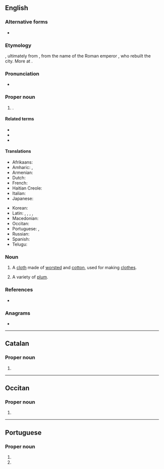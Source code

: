 {{also|Orléans}}
==English==
{{wikipedia}}

===Alternative forms===
* {{l|en|Orléans}}

===Etymology===
{{der|en|fr|Orléans}}, ultimately from {{der|en|la|Aurelianum}}, from the name of the Roman emperor {{w|Aurelian}}, who rebuilt the city. More at {{m|en|Aurelius}}.

===Pronunciation===
* {{IPA|en|/ˈɔɹ.li.ənz/}}

===Proper noun===
{{en-proper noun}}

# {{place|en|capital city|r/Centre-Val de Loire|c/France}}.

====Related terms====
* {{l|en|New Orleans}}
* {{l|en|Orleans County}}
* {{l|en|Orleans Parish}}

====Translations====
{{trans-top|capital of Centre-Val de Loire, France}}
* Afrikaans: {{t|af|Orléans}}
* Amharic: {{t|am|ኦርሌአን}}, {{t|am|ኦርሌኣን}}
* Armenian: {{t|hy|Օռլեան}}
* Dutch: {{t|nl|Orléans}}
* French: {{t+|fr|Orléans}}
* Haitian Creole: {{t|ht|Òleyan}}
* Italian: {{t|it|Orléans}}
* Japanese: {{t|ja|オルレアン|tr=Orurean}}
{{trans-mid}}
* Korean: {{t|ko|^오를레앙}}
* Latin: {{t|la|Genabum}}, {{t|la|Cenabum}}, {{t|la|Aurilianum}}, {{t|la|Autriculum}}, {{t|la|Orelianum}}
* Macedonian: {{t|mk|Орлеа́н|m}}
* Occitan: {{t|oc|Orleans}}
* Portuguese: {{t|pt|Orleães|f}}, {{t+|pt|Orleans|f}}
* Russian: {{t|ru|Орлеа́н|m}}
* Spanish: {{t|es|Orleans}}
* Telugu: {{t|te|ఆర్లియన్సు}}
{{trans-bottom}}

===Noun===
{{en-noun|~|Orleans|+}}

# {{lb|en|uncountable|textiles}} A [[cloth]] made of [[worsted]] and [[cotton]], used for making [[clothes]].
# {{lb|en|countable}} A variety of [[plum]].

===References===
* {{R:Webster 1913}}

===Anagrams===
* {{anagrams|en|a=aelnors|Ronseal|Salerno|arenols|loaners|reloans}}

----

==Catalan==

===Proper noun===
{{ca-proper noun}}

# {{place|ca|city|c/France|t=Orleans}}

----

==Occitan==
{{wikipedia|lang=oc}}

===Proper noun===
{{oc-proper noun}}

# {{place|oc|city|c/France|t=Orleans}}

----

==Portuguese==

===Proper noun===
{{pt-proper noun}}

# {{place|pt|municipality|s/Santa Catarina|c/Brazil}}
# {{alternative form of|pt|Orleães}}